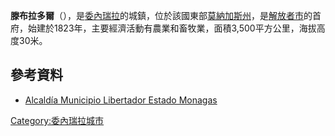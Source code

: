 '''滕布拉多爾'''（{{lang-es|Temblador}}），是[[委內瑞拉|委內瑞拉]]的城鎮，位於該國東部[[莫納加斯州|莫納加斯州]]，是[[解放者市_(莫納加斯州)|解放者市]]的首府，始建於1823年，主要經濟活動有農業和畜牧業，面積3,500平方公里，海拔高度30米。

==參考資料==
*[http://libertador-monagas.gob.ve/portal-alcaldias/ Alcaldía Municipio Libertador Estado Monagas] {{Wayback|url=http://libertador-monagas.gob.ve/portal-alcaldias/ |date=20071217101732 }}

{{Venezuela-geo-stub}}
[[Category:委內瑞拉城市|Category:委內瑞拉城市]]